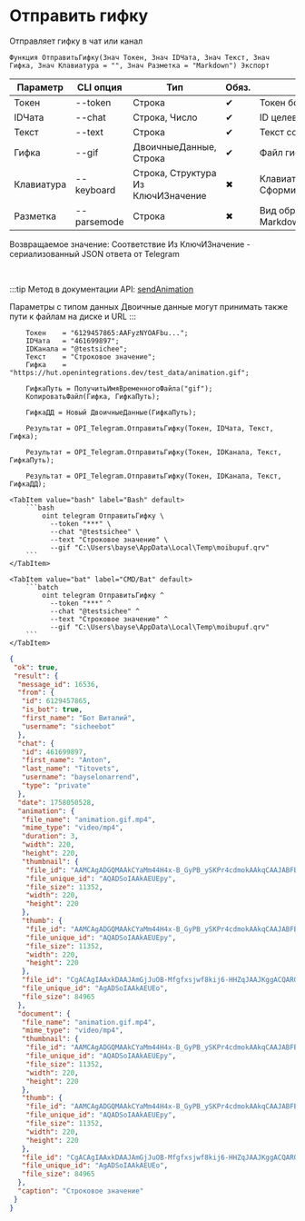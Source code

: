 ﻿---
sidebar_position: 6
description: Отправить гифку и другие функции для работы с Telegram в Открытом пакете интеграций - бесплатной open-source библиотеке интеграций для 1С:Предприятие 8, OneScript и CLI
keywords: [1C, 1С, 1С:Предприятие, 1С:Предприятие 8.3, API, Интеграция, Сервисы, Обмен, OneScript, CLI, Telegram]
---


# Отправить гифку
 Отправляет гифку в чат или канал



`Функция ОтправитьГифку(Знач Токен, Знач IDЧата, Знач Текст, Знач Гифка, Знач Клавиатура = "", Знач Разметка = "Markdown") Экспорт`

  | Параметр | CLI опция | Тип | Обяз. | Назначение |
  |-|-|-|-|-|
  | Токен | --token | Строка | &#x2714; | Токен бота |
  | IDЧата | --chat | Строка, Число | &#x2714; | ID целевого чата или IDЧата*IDТемы |
  | Текст | --text | Строка | &#x2714; | Текст сообщения |
  | Гифка | --gif | ДвоичныеДанные, Строка | &#x2714; | Файл гифки |
  | Клавиатура | --keyboard | Строка, Структура Из КлючИЗначение | &#x2716; | Клавиатура. См. СформироватьКлавиатуруПоМассивуКнопок |
  | Разметка | --parsemode | Строка | &#x2716; | Вид обработки текста (HTML, Markdown, MarkdownV2) |

  
  Возвращаемое значение:   Соответствие Из КлючИЗначение - сериализованный JSON ответа от Telegram

<br/>

:::tip
Метод в документации API: [sendAnimation](https://core.telegram.org/bots/api#sendanimation)

Параметры с типом данных Двоичные данные могут принимать также пути к файлам на диске и URL
:::
<br/>



```bsl title="Пример использования для 1С:Предприятие/OneScript"
    Токен    = "6129457865:AAFyzNYOAFbu...";
    IDЧата   = "461699897";
    IDКанала = "@testsichee";
    Текст    = "Строковое значение";
    Гифка    = "https://hut.openintegrations.dev/test_data/animation.gif";

    ГифкаПуть = ПолучитьИмяВременногоФайла("gif");
    КопироватьФайл(Гифка, ГифкаПуть);

    ГифкаДД = Новый ДвоичныеДанные(ГифкаПуть);

    Результат = OPI_Telegram.ОтправитьГифку(Токен, IDЧата, Текст, Гифка);

    Результат = OPI_Telegram.ОтправитьГифку(Токен, IDКанала, Текст, ГифкаПуть);

    Результат = OPI_Telegram.ОтправитьГифку(Токен, IDКанала, Текст, ГифкаДД);
```
    

 <Tabs>
  
    <TabItem value="bash" label="Bash" default>
        ```bash
            oint telegram ОтправитьГифку \
              --token "***" \
              --chat "@testsichee" \
              --text "Строковое значение" \
              --gif "C:\Users\bayse\AppData\Local\Temp\moibupuf.qrv"
        ```
    </TabItem>
  
    <TabItem value="bat" label="CMD/Bat" default>
        ```batch
            oint telegram ОтправитьГифку ^
              --token "***" ^
              --chat "@testsichee" ^
              --text "Строковое значение" ^
              --gif "C:\Users\bayse\AppData\Local\Temp\moibupuf.qrv"
        ```
    </TabItem>
</Tabs>


```json title="Результат"
{
 "ok": true,
 "result": {
  "message_id": 16536,
  "from": {
   "id": 6129457865,
   "is_bot": true,
   "first_name": "Бот Виталий",
   "username": "sicheebot"
  },
  "chat": {
   "id": 461699897,
   "first_name": "Anton",
   "last_name": "Titovets",
   "username": "bayselonarrend",
   "type": "private"
  },
  "date": 1758050528,
  "animation": {
   "file_name": "animation.gif.mp4",
   "mime_type": "video/mp4",
   "duration": 3,
   "width": 220,
   "height": 220,
   "thumbnail": {
    "file_id": "AAMCAgADGQMAAkCYaMm44H4x-B_GyPB_ySKPr4cdmokAAkqCAAJABFBKHq58NbLoxRcBAAdtAAM2BA",
    "file_unique_id": "AQADSoIAAkAEUEpy",
    "file_size": 11352,
    "width": 220,
    "height": 220
   },
   "thumb": {
    "file_id": "AAMCAgADGQMAAkCYaMm44H4x-B_GyPB_ySKPr4cdmokAAkqCAAJABFBKHq58NbLoxRcBAAdtAAM2BA",
    "file_unique_id": "AQADSoIAAkAEUEpy",
    "file_size": 11352,
    "width": 220,
    "height": 220
   },
   "file_id": "CgACAgIAAxkDAAJAmGjJuOB-Mfgfxsjwf8kij6-HHZqJAAJKggACQARQSh6ufDWy6MUXNgQ",
   "file_unique_id": "AgADSoIAAkAEUEo",
   "file_size": 84965
  },
  "document": {
   "file_name": "animation.gif.mp4",
   "mime_type": "video/mp4",
   "thumbnail": {
    "file_id": "AAMCAgADGQMAAkCYaMm44H4x-B_GyPB_ySKPr4cdmokAAkqCAAJABFBKHq58NbLoxRcBAAdtAAM2BA",
    "file_unique_id": "AQADSoIAAkAEUEpy",
    "file_size": 11352,
    "width": 220,
    "height": 220
   },
   "thumb": {
    "file_id": "AAMCAgADGQMAAkCYaMm44H4x-B_GyPB_ySKPr4cdmokAAkqCAAJABFBKHq58NbLoxRcBAAdtAAM2BA",
    "file_unique_id": "AQADSoIAAkAEUEpy",
    "file_size": 11352,
    "width": 220,
    "height": 220
   },
   "file_id": "CgACAgIAAxkDAAJAmGjJuOB-Mfgfxsjwf8kij6-HHZqJAAJKggACQARQSh6ufDWy6MUXNgQ",
   "file_unique_id": "AgADSoIAAkAEUEo",
   "file_size": 84965
  },
  "caption": "Строковое значение"
 }
}
```
